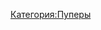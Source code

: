 {{Инфобокс для пуперов
|title2=Пример
|другие_ники=Пример
|image3=[[Файл:MrRegistrLULZ.jpg|left]]
|caption3=Пример
|сферы_творчества=Пример
|год_начала=Пример
|image4=Пример
|caption4=Пример
|имя_фамилия=Пример
|дата_рождения=Пример
|место_проживания=Пример
|ссылки=
*[https://www.youtube.com/user/MrRegistrLULZ канал]
}}
[[Категория:Пуперы]]